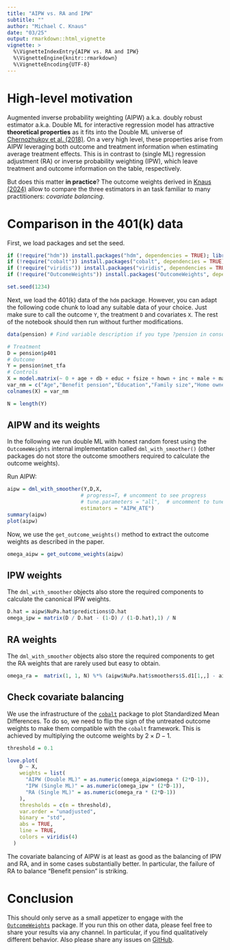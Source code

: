```yaml
---
title: "AIPW vs. RA and IPW"
subtitle: ""
author: "Michael C. Knaus"
date: "03/25"
output: rmarkdown::html_vignette
vignette: >
  %\VignetteIndexEntry{AIPW vs. RA and IPW}
  %\VignetteEngine{knitr::rmarkdown}
  %\VignetteEncoding{UTF-8}
---
```


# High-level motivation

Augmented inverse probability weighting (AIPW) a.k.a. doubly robust estimator a.k.a. Double ML for interactive regression model has attractive **theoretical properties** as it fits into the Double ML universe of [Chernozhukov et al. (2018)](https://doi.org/10.1111/ectj.12097). On a very high level, these properties arise from AIPW leveraging both outcome and treatment information when estimating average treatment effects. This is in contrast to (single ML) regression adjustment (RA) or inverse probability weighting (IPW), which leave treatment and outcome information on the table, respectively.

But does this matter **in practice**? The outcome weights derived in [Knaus (2024)](https://arxiv.org/abs/2411.11559) allow to compare the three estimators in an task familiar to many practitioners: *covariate balancing*.

# Comparison in the 401(k) data

First, we load packages and set the seed.

```r
if (!require("hdm")) install.packages("hdm", dependencies = TRUE); library(hdm)
if (!require("cobalt")) install.packages("cobalt", dependencies = TRUE); library(cobalt)
if (!require("viridis")) install.packages("viridis", dependencies = TRUE); library(viridis)
if (!require("OutcomeWeights")) install.packages("OutcomeWeights", dependencies = TRUE); library(OutcomeWeights)

set.seed(1234)
```

Next, we load the 401(k) data of the `hdm` package. However, you can adapt the following code chunk to load any suitable data of your choice. Just make sure to call the outcome `Y`, the treatment `D` and covariates `X`. The rest of the notebook should then run without further modifications.

```r
data(pension) # Find variable description if you type ?pension in console

# Treatment
D = pension$p401
# Outcome
Y = pension$net_tfa
# Controls
X = model.matrix(~ 0 + age + db + educ + fsize + hown + inc + male + marr + pira + twoearn, data = pension)
var_nm = c("Age","Benefit pension","Education","Family size","Home owner","Income","Male","Married","IRA","Two earners")
colnames(X) = var_nm

N = length(Y)
```

## AIPW and its weights

In the following we run double ML with honest random forest using the `OutcomeWeights` internal implementation called `dml_with_smoother()` (other packages do not store the outcome smoothers required to calculate the outcome weights).

Run AIPW:

```r
aipw = dml_with_smoother(Y,D,X,
                        # progress=T, # uncomment to see progress
                        # tune.parameters = "all",  # uncomment to tune hyperparameters
                        estimators = "AIPW_ATE")
summary(aipw)
plot(aipw)
```

Now, we use the `get_outcome_weights()` method to extract the outcome weights as described in the paper.

```r
omega_aipw = get_outcome_weights(aipw)
```

## IPW weights

The `dml_with_smoother` objects also store the required components to calculate the canonical IPW weights.

```r
D.hat = aipw$NuPa.hat$predictions$D.hat
omega_ipw = matrix(D / D.hat - (1-D) / (1-D.hat),1) / N
```

## RA weights

The `dml_with_smoother` objects also store the required components to get the RA weights that are rarely used but easy to obtain.

```r
omega_ra =  matrix(1, 1, N) %*% (aipw$NuPa.hat$smoothers$S.d1[1,,] - aipw$NuPa.hat$smoothers$S.d0[1,,]) / N
```

## Check covariate balancing

We use the infrastructure of the [`cobalt`](https://ngreifer.github.io/cobalt/articles/cobalt.html) package to plot Standardized Mean Differences. To do so, we need to flip the sign of the untreated outcome weights to make them compatible with the `cobalt` framework. This is achieved by multiplying the outcome weights by $2 \times D-1$.

```r
threshold = 0.1

love.plot(
    D ~ X,
    weights = list(
      "AIPW (Double ML)" = as.numeric(omega_aipw$omega * (2*D-1)),
      "IPW (Single ML)" = as.numeric(omega_ipw * (2*D-1)),
      "RA (Single ML)" = as.numeric(omega_ra * (2*D-1))
    ),
    thresholds = c(m = threshold),
    var.order = "unadjusted",
    binary = "std",
    abs = TRUE,
    line = TRUE,
    colors = viridis(4)
  )
```

The covariate balancing of AIPW is at least as good as the balancing of IPW and RA, and in some cases substantially better. In particular, the failure of RA to balance "Benefit pension" is striking.

# Conclusion

This should only serve as a small appetizer to engage with the [`OutcomeWeights`](https://github.com/MCKnaus/OutcomeWeights?tab=readme-ov-file) package. If you run this on other data, please feel free to share your results via any channel. In particular, if you find qualitatively different behavior. Also please share any issues on [GitHub](https://github.com/MCKnaus/OutcomeWeights/issues).
